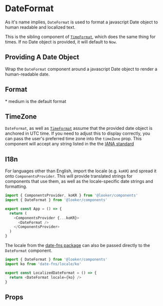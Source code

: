 
<Meta component={DateFormat} title="Docs/DateFormat" />

# DateFormat

As it's name implies, `DateFormat` is used to format a javascript Date object to human readable and localized text.

This is the sibling component of [`TimeFormat`](time-format), which does the same thing for times. If no Date object is provided, it will default to `Now`.

<Editor code={storyBasic} />

## Providing A Date Object

Wrap the `DateFormat` component around a javascript Date object to render a human-readable date.

<Editor code={storyDateObject} />

## Format

<DateFormatTable />

\* medium is the default format

## TimeZone

`DateFormat`, as well as [`TimeFormat`]('time-format') assume that the provided date object is anchored in UTC time. If you need to adjust this to display correctly, you can pass the user's preferred time zone into the `timeZone` prop. This component will accept any string listed in the the [IANA standard](https://en.wikipedia.org/wiki/List_of_tz_database_time_zones)

<Editor code={storyTimezone} />

## I18n

For languages other than English, import the locale (e.g. `koKR`) and spread it onto `ComponentsProvider`.
This will provide translated strings for components that use them, as well as the locale-specific date strings and formatting.

```js static
import { ComponentsProvider, koKR } from '@looker/components'
import { DateFormat } from '@looker/components'

export const App = () => {
  return (
    <ComponentsProvider {...koKR}>
      <DateFormat />
    </ComponentsProvider>
  )
}
```

The locale from the [date-fns package](https://www.npmjs.com/package/date-fns) can also be passed directly to the `DateFormat` component.

```js static
import { DateFormat } from '@looker/components'
import ko from 'date-fns/locale/ko'

export const LocalizedDateFormat = () => {
  return <DateFormat locale={ko} />
}
```

## Props

<ArgsTable of={DateFormat} exclude={excludedProps} />
